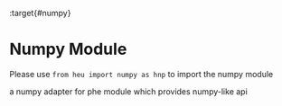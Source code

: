 :target{#numpy}

# Numpy Module

<Container type="tip">
  Please use <code>from heu import numpy as hnp</code> to import the numpy module
</Container>

a numpy adapter for phe module which provides numpy-like api
